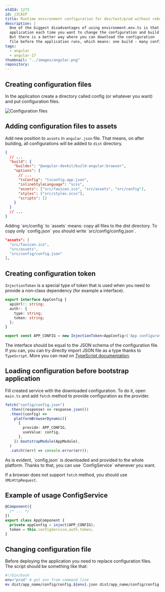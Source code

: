 ```yaml
---
oldId: 1273
id: j3CAIP
title: Runtime environment configuration for dev/test/prod without rebuilding Angular application
description: |
  One of the biggest disadvantages of using environment.env.ts is that you have to rebuild your
  application each time you want to change the configuration and build for each environment separately.
  But there is a better way where you can download the configuration
  file before the application runs, which means: one build - many configurations.
tags:
  - angular
  - angular-17
thumbnail: "../images/angular.png"
repository:
---
```



## Creating configuration files

In the application create a directory called config (or whatever you want) and put configuration files.

![Configuration files](./config_files.png)

## Adding configuration files to assets

Add new position to `assets` in `angular.json` file. That means, on after building, all configurations will be added to `dist` directory.

```json
{
  // ...
  "build": {
    "builder": "@angular-devkit/build-angular:browser",
    "options": {
      // ...
      "tsConfig": "tsconfig.app.json",
      "inlineStyleLanguage": "scss",
      "assets": ["src/favicon.ico", "src/assets", "src/config"],
      "styles": ["src/styles.scss"],
      "scripts": []
    }
  }
  // ...
}
```

<Note type="CRITICAL">
  Adding `src/config` to `assets` means: copy all files to the dist directory. To copy only `config.json` you should
  write `src/config/config.json`.

```json
"assets": [
  "src/favicon.ico",
  "src/assets",
  "src/config/config.json"
],
```

</Note>

## Creating configuration token

`InjectionToken` is a special type of token that is used when you need to provide a non-class dependency (for example a interface).

```ts
export interface AppConfig {
  apiUrl!: string;
  auth!: {
    type: string;
    token: string;
  };
}

export const APP_CONFIG = new InjectionToken<AppConfig>('App configuration');
```

<Note type="HELPFUL">

The interface should be equal to the JSON schema of the configuration file.
If you can, you can try directly import JSON file as a type thanks to `TypeScript`.
More you can read on [TypeScript documentation](https://www.typescriptlang.org/docs/handbook/release-notes/typescript-5-3.html).

</Note>

## Loading configuration before bootstrap application

Fill created service with the downloaded configuration.
To do it, open `main.ts` and add `fetch` method to provide configuration as the provider.

```ts
fetch("config/config.json")
  .then((response) => response.json())
  .then((config) =>
    platformBrowserDynamic([
      {
        provide: APP_CONFIG,
        useValue: config,
      },
    ]).bootstrapModule(AppModule),
  )
  .catch((err) => console.error(err));
```

<Note type="HELPFUL">
  As is evident, `config.json` is downloaded and provided to the whole platform. Thanks to that, you can use
  `ConfigService` whenever you want.
</Note>

<Note type="CRITICAL">

If a browser does not support `fetch` method, you should use `XMLHttpRequest`.

</Note>

## Example of usage ConfigService

```ts
@Component({
  /* ... */
})
export class AppComponent {
  private appConfig = inject(APP_CONFIG);
  token = this.configService.auth.token;
}
```

## Changing configuration file

Before deploying the application you need to replace configuration files. The script should be something like that:

```bash
#!/bin/bash
env="prod" # get env from command line
mv dist/app_name/config/config.${env}.json dist/app_name/config/config.json
```
